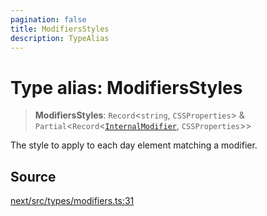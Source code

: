 ```yaml
---
pagination: false
title: ModifiersStyles
description: TypeAlias
---
```


# Type alias: ModifiersStyles

> **ModifiersStyles**: `Record`\<`string`, `CSSProperties`\> & `Partial`\<`Record`\<[`InternalModifier`](/api/next/type-aliases/InternalModifier.mdx), `CSSProperties`\>\>

The style to apply to each day element matching a modifier.

## Source

[next/src/types/modifiers.ts:31](https://github.com/gpbl/react-day-picker/blob/575f9be39/next/src/types/modifiers.ts#L31)

